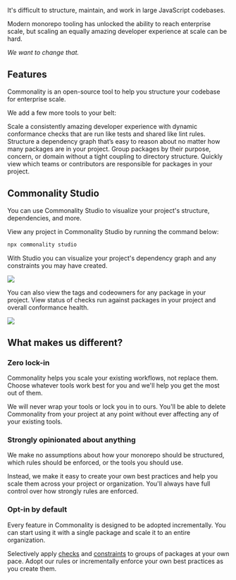 It's difficult to structure, maintain, and work in large JavaScript codebases.

Modern monorepo tooling has unlocked the ability to reach enterprise scale, but scaling an equally amazing developer experience at scale can be hard.

*We want to change that.*

## Features

Commonality is an open-source tool to help you structure your codebase for enterprise scale.

We add a few more tools to your belt:

<CardGroup cols={1}>
  <Card title="Codify best practices with checks" href="/checks/introduction" icon="box-check">
    Scale a consistently amazing developer experience with dynamic conformance checks that are run like tests and shared like lint rules.
  </Card>
  <Card title="Organize your dependency graph with constraints" icon="diagram-project" href="/constraints/introduction">
    Structure a dependency graph that’s easy to reason about no matter how many packages are in your project.
  </Card>
  <Card title="Categorize packages with tags" icon="tags" href="/tags">
    Group packages by their purpose, concern, or domain without a tight coupling to directory structure.
  </Card>
  <Card title="Navigate ownership with codeowners" icon="users" href="/codeowners">
    Quickly view which teams or contributors are responsible for packages in your project.
  </Card>
</CardGroup>

## Commonality Studio
You can use Commonality Studio to visualize your project's structure, dependencies, and more.

View any project in Commonality Studio by running the command below:
```bash
npx commonality studio
```

With Studio you can visualize your project's dependency graph and any constraints you may have created.
<Frame>
 <img src="/images/studio-dark.png"/>
</Frame>

You can also view the tags and codeowners for any package in your project. View status of checks run against packages in your project and overall conformance health.

<Frame>
 <img src="/images/studio-checks.png"/>
</Frame>

## What makes us different?

### Zero lock-in

Commonality helps you scale your existing workflows, not replace them. Choose whatever tools work best for you and we'll help you get the most out of them.

We will never wrap your tools or lock you in to ours. You'll be able to delete Commonality from your project at any point without ever affecting any of your existing tools.

### Strongly opinionated about anything

We make no assumptions about how your monorepo should be structured, which rules should be enforced, or the tools you should use.

Instead, we make it easy to create your own best practices and help you scale them across your project or organization.
You'll always have full control over how strongly rules are enforced.

### Opt-in by default

Every feature in Commonality is designed to be adopted incrementally. You can start using it with a single package and scale it to an entire organization.

Selectively apply [checks](/checks) and [constraints](/constraints) to groups of packages at your own pace. Adopt our rules or incrementally enforce your own best practices as you create them.
